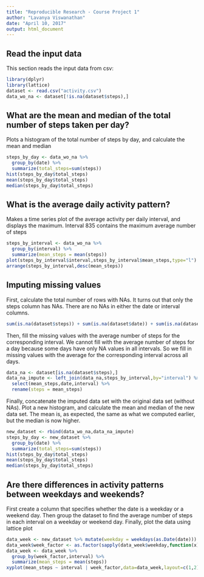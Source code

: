 ---
title: "Reproducible Research - Course Project 1"
author: "Lavanya Viswanathan"
date: "April 10, 2017"
output: html_document
---

## Read the input data

This section reads the input data from csv:

```{r activity,echo=TRUE}
library(dplyr)
library(lattice)
dataset <- read.csv("activity.csv")
data_wo_na <- dataset[!is.na(dataset$steps),]
```

## What are the mean and median of the total number of steps taken per day?

Plots a histogram of the total number of steps by day, and calculate the mean and median

```{r histogram,echo=TRUE,fig.show='asis',fig.path="figure/"}
steps_by_day <- data_wo_na %>%
  group_by(date) %>%
  summarize(total_steps=sum(steps))
hist(steps_by_day$total_steps)
mean(steps_by_day$total_steps)
median(steps_by_day$total_steps)
```

## What is the average daily activity pattern?

Makes a time series plot of the average activity per daily interval, and displays the maximum. Interval 835 contains the maximum average number of steps

```{r timeseries,echo=TRUE,fig.show='asis',fig.path="figure/"}
steps_by_interval <- data_wo_na %>%
  group_by(interval) %>%
  summarize(mean_steps = mean(steps))
plot(steps_by_interval$interval,steps_by_interval$mean_steps,type="l")
arrange(steps_by_interval,desc(mean_steps))
```

## Imputing missing values

First, calculate the total number of rows with NAs. It turns out that only the steps column has NAs. There are no NAs in either the date or interval columns.

```{r num_missing,echo=TRUE}
sum(is.na(dataset$steps)) + sum(is.na(dataset$date)) + sum(is.na(dataset$interval))
```

Then, fill the missing values with the average number of steps for the corresponding interval. We cannot fill with the average number of steps for a day because some days have only NA values in all intervals. So we fill in missing values with the average for the corresponding interval across all days.

``` {r impute_missing,echo=TRUE}
data_na <- dataset[is.na(dataset$steps),]
data_na_impute <- left_join(data_na,steps_by_interval,by="interval") %>%
  select(mean_steps,date,interval) %>%
  rename(steps = mean_steps)
```

Finally, concatenate the imputed data set with the original data set (without NAs). Plot a new histogram, and calculate the mean and median of the new data set. The mean is, as expected, the same as what we computed earlier, but the median is now higher.

``` {r concat_data,echo=TRUE,fig.show='asis',fig.path="figure/"}
new_dataset <- rbind(data_wo_na,data_na_impute)
steps_by_day <- new_dataset %>%
  group_by(date) %>%
  summarize(total_steps=sum(steps))
hist(steps_by_day$total_steps)
mean(steps_by_day$total_steps)
median(steps_by_day$total_steps)
```

## Are there differences in activity patterns between weekdays and weekends?

First create a column that specifies whether the date is a weekday or a weekend day. Then group the dataset to find the average number of steps in each interval on a weekday or weekend day. Finally, plot the data using lattice plot

``` {r week_data,echo=TRUE,fig.show='asis',fig.path="figure/"}
data_week <- new_dataset %>% mutate(weekday = weekdays(as.Date(date)))
data_week$week_factor <- as.factor(sapply(data_week$weekday,function(x) if(x == "Saturday" | x == "Sunday") "Weekend" else "Weekday"))
data_week <- data_week %>%
  group_by(week_factor,interval) %>%
  summarize(mean_steps = mean(steps))
xyplot(mean_steps ~ interval | week_factor,data=data_week,layout=c(1,2),type = "l")
```